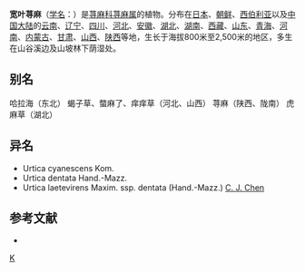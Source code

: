 {{Speciesbox 
| taxon =  Urtica laetevirens
| authority = Maxim.
| subdivision_ranks =[[亚种|亚种]]
| subdivision =
* 宽叶荨麻 ''U. l.'' subsp. ''laetevirens''
* [[乌苏里荨麻|乌苏里荨麻]] ''U. l.'' subsp. ''cyanescens''
* [[齿叶荨麻|齿叶荨麻]] ''U. l.'' subsp. ''dentata''
}}

'''宽叶荨麻'''（[[学名|学名]]：{{lang|la|''Urtica laetevirens''}}）是[[荨麻科|荨麻科]][[荨麻属|荨麻属]]的植物。分布在[[日本|日本]]、[[朝鲜|朝鲜]]、[[西伯利亚|西伯利亚]]以及[[中国大陆|中国大陆]]的[[云南|云南]]、[[辽宁|辽宁]]、[[四川|四川]]、[[河北|河北]]、[[安徽|安徽]]、[[湖北|湖北]]、[[湖南|湖南]]、[[西藏|西藏]]、[[山东|山东]]、[[青海|青海]]、[[河南|河南]]、[[内蒙古|内蒙古]]、[[甘肃|甘肃]]、[[山西|山西]]、[[陕西|陕西]]等地，生长于海拔800米至2,500米的地区，多生在山谷溪边及山坡林下荫湿处。

== 别名 ==
哈拉海（东北） 蝎子草、螫麻了、痒痒草（河北、山西） 荨麻（陕西、陇南） 虎麻草（湖北）

== 异名 ==
* Urtica cyanescens Kom.
* Urtica dentata Hand.-Mazz.
* Urtica laetevirens Maxim. ssp. dentata (Hand.-Mazz.) [[陈家瑞|C. J. Chen]]

== 参考文献 ==
<div class="references-small">
* {{cite web| url =http://www.bioinfo.cn/db05/KmzwSpecies.php?action=view&id=23443| title =宽叶荨麻（原亚种）| work =《中国高等植物数据库全库》| publisher =中国科学院微生物研究所| author =昆明植物研究所| accessdate =2009-02-25| deadurl =yes| archiveurl =https://web.archive.org/web/20160305033117/http://www.bioinfo.cn/db05/KmzwSpecies.php?action=view&id=23443| archivedate =2016-03-05}}
</div>
{{Taxonbar|from=Q10951364}}

[[Category:荨麻属|K]]